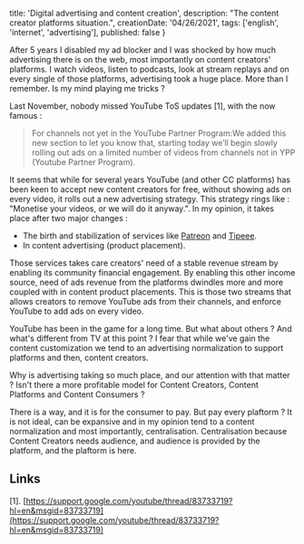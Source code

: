 
  title: 'Digital advertising and content creation',
  description: "The content creator platforms situation.",
  creationDate: '04/26/2021',
  tags: ['english', 'internet', 'advertising'],
  published: false
}

<BlogPostLayout meta={meta}>
  After 5 years I disabled my ad blocker and I was shocked by how much advertising there is on the web, most importantly on content creators' platforms. I watch videos, listen to podcasts, look at stream replays and on every single of those platforms, advertising took a huge place. More than I remember. Is my mind playing me tricks ?

  Last November, nobody missed YouTube ToS updates [1], with the now famous :

  > For channels not yet in the YouTube Partner Program:We added this new section to let you know that, starting today we’ll begin slowly rolling out ads on a limited number of videos from channels not in YPP (Youtube Partner Program).

  It seems that while for several years YouTube (and other CC platforms) has been keen to accept new content creators for free, without showing ads on every video, it rolls out a new advertising strategy. This strategy rings like : "Monetise your videos, or we will do it anyway.". In my opinion, it takes place after two major changes :

  - The birth and stabilization of services like [Patreon](https://www.patreon.com/) and [Tipeee](https://en.tipeee.com/).
  - In content advertising (product placement).

  Those services takes care creators' need of a stable revenue stream by enabling its community financial engagement. By enabling this other income source, need of ads revenue from the platforms dwindles more and more coupled with in content product placements. This is those two streams that allows creators to remove YouTube ads from their channels, and enforce YouTube to add ads on every video.

  YouTube has been in the game for a long time. But what about others ? And what's different from TV at this point ? I fear that while we've gain the content customization we tend to an advertising normalization to support platforms and then, content creators.

  Why is advertising taking so much place, and our attention with that matter ? Isn't there a more profitable model for Content Creators, Content Platforms and Content Consumers ?

  There is a way, and it is for the consumer to pay. But pay every plaftorm ? It is not ideal, can be expansive and in my opinion tend to a content normalization and most importantly, centralisation. Centralisation because Content Creators needs audience, and audience is provided by the platform, and the plaftorm is here.

  ## Links
  [1]. [https://support.google.com/youtube/thread/83733719?hl=en&msgid=83733719](https://support.google.com/youtube/thread/83733719?hl=en&msgid=83733719)

</BlogPostLayout>